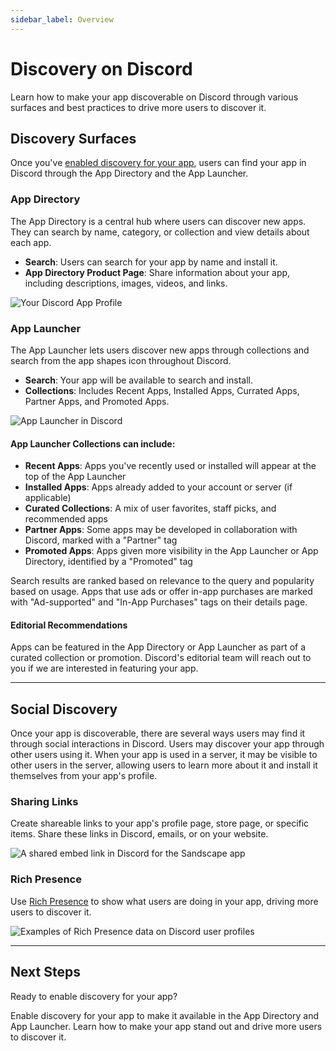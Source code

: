 ```yaml
---
sidebar_label: Overview
---
```


# Discovery on Discord

Learn how to make your app discoverable on Discord through various surfaces and best practices to drive more users to discover it.

## Discovery Surfaces

Once you've [enabled discovery for your app](#DOCS_DISCOVERY_ENABLING_DISCOVERY), users can find your app in Discord through the App Directory and the App Launcher.

### App Directory 

The App Directory is a central hub where users can discover new apps. They can search by name, category, or collection and view details about each app.

- **Search**: Users can search for your app by name and install it.
- **App Directory Product Page**: Share information about your app, including descriptions, images, videos, and links.

![Your Discord App Profile](images/discovery-app-directory-product-page.png)

### App Launcher

The App Launcher lets users discover new apps through collections and search from the app shapes icon <Icon icon="AppsIcon" /> throughout Discord.

- **Search**: Your app will be available to search and install.
- **Collections**: Includes Recent Apps, Installed Apps, Currated Apps, Partner Apps, and Promoted Apps.

![App Launcher in Discord](images/discovery-app-launcher.png)

#### App Launcher Collections can include: 
- **Recent Apps**: Apps you've recently used or installed will appear at the top of the App Launcher
- **Installed Apps**: Apps already added to your account or server (if applicable)
- **Curated Collections**: A mix of user favorites, staff picks, and recommended apps
- **Partner Apps**: Some apps may be developed in collaboration with Discord, marked with a "Partner" tag
- **Promoted Apps**: Apps given more visibility in the App Launcher or App Directory, identified by a "Promoted" tag

Search results are ranked based on relevance to the query and popularity based on usage. Apps that use ads or offer in-app purchases are marked with "Ad-supported" and "In-App Purchases" tags on their details page.  

#### Editorial Recommendations

Apps can be featured in the App Directory or App Launcher as part of a curated collection or promotion. Discord's editorial team will reach out to you if we are interested in featuring your app.

---

## Social Discovery

Once your app is discoverable, there are several ways users may find it through social interactions in Discord. Users may discover your app through other users using it. When your app is used in a server, it may be visible to other users in the server, allowing users to learn more about it and install it themselves from your app's profile.

### Sharing Links

Create shareable links to your app's profile page, store page, or specific items. Share these links in Discord, emails, or on your website.

![A shared embed link in Discord for the Sandscape app](images/discovery-sharing-links.png)

### Rich Presence
Use [Rich Presence](#DOCS_RICH_PRESENCE_OVERVIEW) to show what users are doing in your app, driving more users to discover it.

![Examples of Rich Presence data on Discord user profiles](images/rich-presence-examples.png)

---

## Next Steps

Ready to enable discovery for your app? 

<Container>
  <Card title="Enabling Discovery" link="#DOCS_DISCOVERY_ENABLING_DISCOVERY" icon="GlobeEarthIcon">
    Enable discovery for your app to make it available in the App Directory and App Launcher.
  </Card>
  <Card title="Discovery Best Practices" link="#DOCS_DISCOVERY_BEST_PRACTICES" icon="BookCheckIcon">
    Learn how to make your app stand out and drive more users to discover it.
  </Card>
</Container>